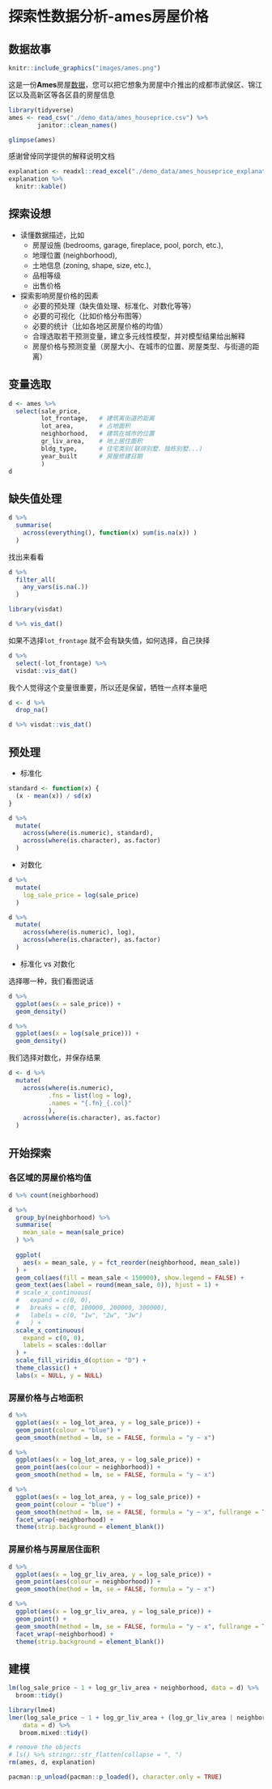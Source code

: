 # 探索性数据分析-ames房屋价格 {#eda-ames-houseprice}




## 数据故事

```r
knitr::include_graphics("images/ames.png")
```


这是一份**Ames**房屋[数据](https://www.kaggle.com/c/house-prices-advanced-regression-techniques)，您可以把它想象为房屋中介推出的成都市武侯区、锦江区以及高新区等各区县的房屋信息

```r
library(tidyverse)
ames <- read_csv("./demo_data/ames_houseprice.csv") %>% 
        janitor::clean_names()

glimpse(ames)
```





感谢曾倬同学提供的解释说明文档
```r
explanation <- readxl::read_excel("./demo_data/ames_houseprice_explanation.xlsx")
explanation %>% 
  knitr::kable()
```

## 探索设想

- 读懂数据描述，比如
  - 房屋设施 (bedrooms, garage, fireplace, pool, porch, etc.),
  - 地理位置 (neighborhood),
  - 土地信息 (zoning, shape, size, etc.),
  - 品相等级
  - 出售价格
  

- 探索影响房屋价格的因素
  - 必要的预处理（缺失值处理、标准化、对数化等等）
  - 必要的可视化（比如价格分布图等）
  - 必要的统计（比如各地区房屋价格的均值）
  - 合理选取若干预测变量，建立多元线性模型，并对模型结果给出解释
  - 房屋价格与预测变量（房屋大小、在城市的位置、房屋类型、与街道的距离）



## 变量选取

```r
d <- ames %>% 
  select(sale_price, 
         lot_frontage,   # 建筑离街道的距离
         lot_area,       # 占地面积
         neighborhood,   # 建筑在城市的位置
         gr_liv_area,    # 地上居住面积
         bldg_type,      # 住宅类别(联排别墅、独栋别墅...)
         year_built      # 房屋修建日期
         )
d
```






## 缺失值处理

```r
d %>% 
  summarise(
    across(everything(), function(x) sum(is.na(x)) )
  )
```



找出来看看
```r
d %>% 
  filter_all(
    any_vars(is.na(.))
  )
```


```r
library(visdat)

d %>% vis_dat()
```



如果不选择`lot_frontage` 就不会有缺失值，如何选择，自己抉择

```r
d %>% 
  select(-lot_frontage) %>% 
  visdat::vis_dat()
```


我个人觉得这个变量很重要，所以还是保留，牺牲一点样本量吧
```r
d <- d %>% 
  drop_na()
```


```r
d %>% visdat::vis_dat()
```






## 预处理

- 标准化

```r
standard <- function(x) {
  (x - mean(x)) / sd(x)
}

d %>% 
  mutate(
    across(where(is.numeric), standard),
    across(where(is.character), as.factor)
  )
```


- 对数化

```r
d %>% 
  mutate(
    log_sale_price = log(sale_price)
  )
```


```r
d %>% 
  mutate(
    across(where(is.numeric), log),
    across(where(is.character), as.factor)
  )
```


- 标准化 vs 对数化

选择哪一种，我们看图说话

```r
d %>% 
  ggplot(aes(x = sale_price)) +
  geom_density()
```


```r
d %>% 
  ggplot(aes(x = log(sale_price))) +
  geom_density()
```



我们选择对数化，并保存结果
```r
d <- d %>% 
  mutate(
    across(where(is.numeric), 
           .fns = list(log = log), 
           .names = "{.fn}_{.col}"
           ),
    across(where(is.character), as.factor)
  )
```





## 开始探索


### 各区域的房屋价格均值

```r
d %>% count(neighborhood)
```



```r
d %>% 
  group_by(neighborhood) %>% 
  summarise(
    mean_sale = mean(sale_price)
  ) %>% 
  
  ggplot(
    aes(x = mean_sale, y = fct_reorder(neighborhood, mean_sale))
  ) +
  geom_col(aes(fill = mean_sale < 150000), show.legend = FALSE) +
  geom_text(aes(label = round(mean_sale, 0)), hjust = 1) +
  # scale_x_continuous(
  #   expand = c(0, 0),
  #   breaks = c(0, 100000, 200000, 300000),
  #   labels = c(0, "1w", "2w", "3w")    
  #   ) +
  scale_x_continuous(
    expand = c(0, 0),
    labels = scales::dollar
  ) +
  scale_fill_viridis_d(option = "D") + 
  theme_classic() +
  labs(x = NULL, y = NULL)
```



### 房屋价格与占地面积

```r
d %>%
  ggplot(aes(x = log_lot_area, y = log_sale_price)) +
  geom_point(colour = "blue") +
  geom_smooth(method = lm, se = FALSE, formula = "y ~ x")
```





```r
d %>%
  ggplot(aes(x = log_lot_area, y = log_sale_price)) +
  geom_point(aes(colour = neighborhood)) +
  geom_smooth(method = lm, se = FALSE, formula = "y ~ x")
```





```r
d %>%
  ggplot(aes(x = log_lot_area, y = log_sale_price)) +
  geom_point(colour = "blue") +
  geom_smooth(method = lm, se = FALSE, formula = "y ~ x", fullrange = TRUE) +
  facet_wrap(~neighborhood) +
  theme(strip.background = element_blank())
```



### 房屋价格与房屋居住面积

```r
d %>%
  ggplot(aes(x = log_gr_liv_area, y = log_sale_price)) +
  geom_point(aes(colour = neighborhood)) +
  geom_smooth(method = lm, se = FALSE, formula = "y ~ x")
```


```r
d %>%
  ggplot(aes(x = log_gr_liv_area, y = log_sale_price)) +
  geom_point() +
  geom_smooth(method = lm, se = FALSE, formula = "y ~ x", fullrange = TRUE) +
  facet_wrap(~neighborhood) +
  theme(strip.background = element_blank())
```



## 建模

```r
lm(log_sale_price ~ 1 + log_gr_liv_area + neighborhood, data = d) %>% 
  broom::tidy()
```


```r
library(lme4)
lmer(log_sale_price ~ 1 + log_gr_liv_area + (log_gr_liv_area | neighborhood), 
    data = d) %>% 
   broom.mixed::tidy()
```



```r
# remove the objects
# ls() %>% stringr::str_flatten(collapse = ", ")
rm(ames, d, explanation)
```



```r
pacman::p_unload(pacman::p_loaded(), character.only = TRUE)
```
